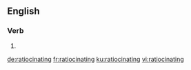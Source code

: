 ==English==

===Verb===
{{head|en|present participle}}

# {{present participle of|ratiocinate|lang=en|nocat=1}}

[[de:ratiocinating]]
[[fr:ratiocinating]]
[[ku:ratiocinating]]
[[vi:ratiocinating]]
